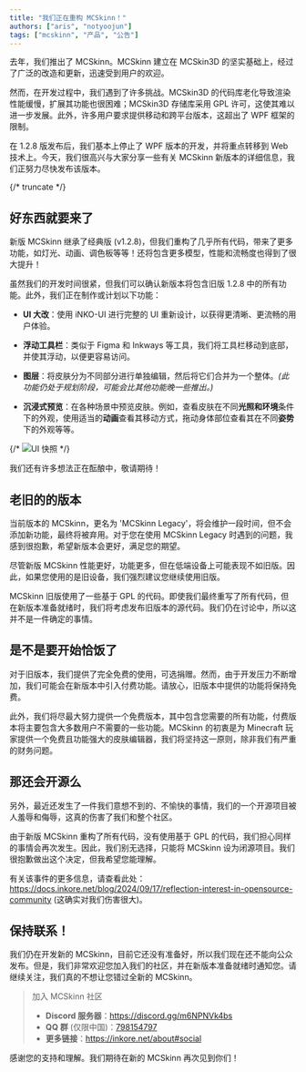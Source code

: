 ---
title: "我们正在重构 MCSkinn！"
authors: ["aris", "notyoojun"]
tags: ["mcskinn", "产品", "公告"]
---

去年，我们推出了 MCSkinn。MCSkinn 建立在 MCSkin3D 的坚实基础上，经过了广泛的改造和更新，迅速受到用户的欢迎。

然而，在开发过程中，我们遇到了许多挑战。MCSkin3D 的代码库老化导致渲染性能缓慢，扩展其功能也很困难；MCSkin3D 存储库采用 GPL 许可，这使其难以进一步发展。此外，许多用户要求提供移动和跨平台版本，这超出了 WPF 框架的限制。

在 1.2.8 版发布后，我们基本上停止了 WPF 版本的开发，并将重点转移到 Web 技术上。今天，我们很高兴与大家分享一些有关 MCSkinn 新版本的详细信息，我们正努力尽快发布该版本。

{/* truncate */}

## 好东西就要来了

新版 MCSkinn 继承了经典版 (v1.2.8)，但我们重构了几乎所有代码，带来了更多功能，如灯光、动画、调色板等等！还将包含更多模型，性能和流畅度也得到了很大提升！

虽然我们的开发时间很紧，但我们可以确认新版本将包含旧版 1.2.8 中的所有功能。此外，我们正在制作或计划以下功能：

- **UI 大改**：使用 iNKO-UI 进行完整的 UI 重新设计，以获得更清晰、更流畅的用户体验。

- **浮动工具栏**：类似于 Figma 和 Inkways 等工具，我们将工具栏移动到底部，并使其浮动，以便更容易访问。

- **图层**：将皮肤分为不同部分进行单独编辑，然后将它们合并为一个整体。*(此功能仍处于规划阶段，可能会比其他功能晚一些推出。)*

- **沉浸式预览**：在各种场景中预览皮肤。例如，查看皮肤在不同**光照和环境**条件下的外观，使用适当的**动画**查看其移动方式，拖动身体部位查看其在不同**姿势**下的外观等等。

{/* ![UI 快照](ui-preview.jpg) */}

我们还有许多想法正在酝酿中，敬请期待！

## 老旧的的版本

当前版本的 MCSkinn，更名为 'MCSkinn Legacy'，将会维护一段时间，但不会添加新功能，最终将被弃用。对于您在使用 MCSkinn Legacy 时遇到的问题，我感到很抱歉，希望新版本会更好，满足您的期望。

尽管新版 MCSkinn 性能更好，功能更多，但在低端设备上可能表现不如旧版。因此，如果您使用的是旧设备，我们强烈建议您继续使用旧版。

MCSkinn 旧版使用了一些基于 GPL 的代码。即使我们最终重写了所有代码，但在新版本准备就绪时，我们将考虑发布旧版本的源代码。我们仍在讨论中，所以这并不是一件确定的事情。

## 是不是要开始恰饭了

对于旧版本，我们提供了完全免费的使用，可选捐赠。然而，由于开发压力不断增加，我们可能会在新版本中引入付费功能。请放心，旧版本中提供的功能将保持免费。

此外，我们将尽最大努力提供一个免费版本，其中包含您需要的所有功能，付费版本将主要包含大多数用户不需要的一些功能。MCSkinn 的初衷是为 Minecraft 玩家提供一个免费且功能强大的皮肤编辑器，我们将坚持这一原则，除非我们有严重的财务问题。

## 那还会开源么

另外，最近还发生了一件我们意想不到的、不愉快的事情，我们的一个开源项目被人羞辱和侮辱，这真的伤害了我们和整个社区。

由于新版 MCSkinn 重构了所有代码，没有使用基于 GPL 的代码，我们担心同样的事情会再次发生。因此，我们别无选择，只能将 MCSkinn 设为闭源项目。我们很抱歉做出这个决定，但我希望您能理解。

有关该事件的更多信息，请查看此处：https://docs.inkore.net/blog/2024/09/17/reflection-interest-in-opensource-community (这确实对我们伤害很大)。

## 保持联系！

我们仍在开发新的 MCSkinn，目前它还没有准备好，所以我们现在还不能向公众发布。但是，我们非常欢迎您加入我们的社区，并在新版本准备就绪时通知您。请继续关注，我们真的不想让您错过全新的 MCSkinn。

> 加入 MCSkinn 社区
>
> - **Discord 服务器**：https://discord.gg/m6NPNVk4bs
> - **QQ 群** (仅限中国)：[798154797](https://qm.qq.com/cgi-bin/qm/qr?k=3qndQPKekwZwyaqpQG0I72ybJ9FGyTIH&jump_from=webapi&authKey=npB/Rvl7Ht4WO1JAmyVZrZT/D1XXC/dBdsaXj8NMeaImcZbDUW+dwyTId4UMKC1a7)
> - **更多链接**：https://inkore.net/about#social

感谢您的支持和理解。我们期待在新的 MCSkinn 再次见到你们！
